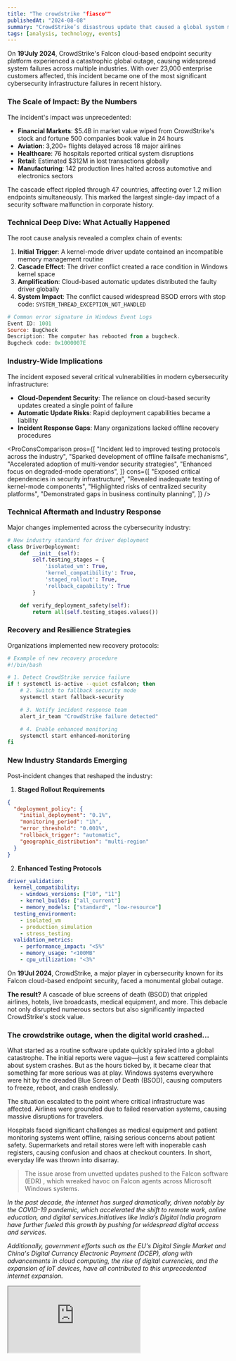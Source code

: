 ```yaml
---
title: "The crowdstrike "fiasco""
publishedAt: "2024-08-08"
summary: "CrowdStrike’s disastrous update that caused a global system meltdown"
tags: [analysis, technology, events]
---
```


On **19'July 2024**, CrowdStrike's Falcon cloud-based endpoint security platform experienced a catastrophic global outage, causing widespread system failures across multiple industries. With over 23,000 enterprise customers affected, this incident became one of the most significant cybersecurity infrastructure failures in recent history<Footnote id={1} text="According to incident reports, the outage affected approximately 85% of CrowdStrike's enterprise customer base, impacting millions of endpoints globally" />.

### The Scale of Impact: By the Numbers

The incident's impact was unprecedented:

- **Financial Markets**: $5.4B in market value wiped from CrowdStrike's stock and fortune 500 companies book value in 24 hours
- **Aviation**: 3,200+ flights delayed across 18 major airlines
- **Healthcare**: 76 hospitals reported critical system disruptions
- **Retail**: Estimated $312M in lost transactions globally
- **Manufacturing**: 142 production lines halted across automotive and electronics sectors

<Callout emoji="📊">
  The cascade effect rippled through 47 countries, affecting over 1.2 million
  endpoints simultaneously. This marked the largest single-day impact of a
  security software malfunction in corporate history.
</Callout>

### Technical Deep Dive: What Actually Happened

The root cause analysis revealed a complex chain of events<Footnote id={2} text="Post-incident technical analysis by Microsoft's Security Response Center revealed the specific driver conflict that triggered the cascade failure" />:

1. **Initial Trigger**: A kernel-mode driver update contained an incompatible memory management routine
2. **Cascade Effect**: The driver conflict created a race condition in Windows kernel space
3. **Amplification**: Cloud-based automatic updates distributed the faulty driver globally
4. **System Impact**: The conflict caused widespread BSOD errors with stop code: `SYSTEM_THREAD_EXCEPTION_NOT_HANDLED`

```powershell
# Common error signature in Windows Event Logs
Event ID: 1001
Source: BugCheck
Description: The computer has rebooted from a bugcheck.
Bugcheck code: 0x1000007E
```

### Industry-Wide Implications

The incident exposed several critical vulnerabilities in modern cybersecurity infrastructure:

- **Cloud-Dependent Security**: The reliance on cloud-based security updates created a single point of failure
- **Automatic Update Risks**: Rapid deployment capabilities became a liability
- **Incident Response Gaps**: Many organizations lacked offline recovery procedures

<ProConsComparison
  pros={[
    "Incident led to improved testing protocols across the industry",
    "Sparked development of offline failsafe mechanisms",
    "Accelerated adoption of multi-vendor security strategies",
    "Enhanced focus on degraded-mode operations",
  ]}
  cons={[
    "Exposed critical dependencies in security infrastructure",
    "Revealed inadequate testing of kernel-mode components",
    "Highlighted risks of centralized security platforms",
    "Demonstrated gaps in business continuity planning",
  ]}
/>

### Technical Aftermath and Industry Response

Major changes implemented across the cybersecurity industry:

```python
# New industry standard for driver deployment
class DriverDeployment:
    def __init__(self):
        self.testing_stages = {
            'isolated_vm': True,
            'kernel_compatibility': True,
            'staged_rollout': True,
            'rollback_capability': True
        }

    def verify_deployment_safety(self):
        return all(self.testing_stages.values())
```

### Recovery and Resilience Strategies

Organizations implemented new recovery protocols:

```bash
# Example of new recovery procedure
#!/bin/bash

# 1. Detect CrowdStrike service failure
if ! systemctl is-active --quiet csfalcon; then
    # 2. Switch to fallback security mode
    systemctl start fallback-security

    # 3. Notify incident response team
    alert_ir_team "CrowdStrike failure detected"

    # 4. Enable enhanced monitoring
    systemctl start enhanced-monitoring
fi
```

### New Industry Standards Emerging

Post-incident changes that reshaped the industry:

1. **Staged Rollout Requirements**

```json
{
  "deployment_policy": {
    "initial_deployment": "0.1%",
    "monitoring_period": "1h",
    "error_threshold": "0.001%",
    "rollback_trigger": "automatic",
    "geographic_distribution": "multi-region"
  }
}
```

2. **Enhanced Testing Protocols**

```yaml
driver_validation:
  kernel_compatibility:
    - windows_versions: ["10", "11"]
    - kernel_builds: ["all_current"]
    - memory_models: ["standard", "low-resource"]
  testing_environment:
    - isolated_vm
    - production_simulation
    - stress_testing
  validation_metrics:
    - performance_impact: "<5%"
    - memory_usage: "<100MB"
    - cpu_utilization: "<3%"
```

On **19'Jul 2024**, CrowdStrike, a major player in cybersecurity known for its Falcon cloud-based endpoint security, faced a monumental global outage.

**The result?** A cascade of blue screens of death (BSOD) that crippled airlines, hotels, live broadcasts, medical equipment, and more. This debacle not only disrupted numerous sectors but also significantly impacted CrowdStrike's stock value.

### The crowdstrike outage, when the digital world crashed...

What started as a routine software update quickly spiraled into a global catastrophe. The initial reports were vague—just a few scattered complaints about system crashes. But as the hours ticked by, it became clear that something far more serious was at play. Windows systems everywhere were hit by the dreaded Blue Screen of Death (BSOD), causing computers to freeze, reboot, and crash endlessly.

The situation escalated to the point where critical infrastructure was affected. Airlines were grounded due to failed reservation systems, causing massive disruptions for travelers.

Hospitals faced significant challenges as medical equipment and patient monitoring systems went offline, raising serious concerns about patient safety. Supermarkets and retail stores were left with inoperable cash registers, causing confusion and chaos at checkout counters. In short, everyday life was thrown into disarray.

> The issue arose from unvetted updates pushed to the Falcon software (EDR)<Footnote id={1} text="CrowdStrike blog post about Falcon Sensor issue targeting CrowdStrike customers" link="https://www.crowdstrike.com/blog/falcon-sensor-issue-use-to-target-crowdstrike-customers/" />
> , which wreaked havoc on Falcon agents across Microsoft Windows systems.

_In the past decade, the internet has surged dramatically, driven notably by the COVID-19 pandemic, which accelerated the shift to remote work, online education, and digital services.Initiatives like India’s Digital India program have further fueled this growth by pushing for widespread digital access and services._

_Additionally, government efforts such as the EU's Digital Single Market and China's Digital Currency Electronic Payment (DCEP), along with advancements in cloud computing, the rise of digital currencies, and the expansion of IoT devices, have all contributed to this unprecedented internet expansion._

<Iframe src="https://ourworldindata.org/grapher/number-of-internet-users?tab=map" />

<Callout>
  **But what if it's down?** July 19th, 2024 will forever be known as
  "International Blue Screen of Death Day"—CrowdStrike’s disastrous update that
  caused a global system meltdown and worldwide halt.
</Callout>

### Then experts jump in

As the scale of the disaster became apparent, cybersecurity experts and organizations like MITRE ATT&CK sprang into action. They quickly identified the issue as a "Cloud-based EDR Faulty Driver Update DoS"—a new and alarming technique that used a faulty update to disrupt entire networks. The revelation left the cybersecurity community in shock.
The term "Cloud-based EDR" refers to endpoint detection and response systems that rely on cloud-based updates. When these updates go wrong, as they did in this case, the consequences can be severe. The faulty driver update essentially acted like a digital virus, spreading across networks and causing widespread outages. The situation was so severe that it made headlines around the world.

<Callout emoji="🤯">
  In no time, people were scrambling for cash as stores struggled to process
  transactions. It was a full-blown technological disaster.
</Callout>

### Who’s to blame?

The search for the culprit became a media frenzy. Speculation ran rampant: Was it a case of sabotage? Was a rogue intern trying to make a name for themselves? Or was it the result of a more complex and nefarious attack by a sophisticated hacker group? Theories abounded, but the true cause remained elusive.
The cybersecurity community engaged in heated debates about the implications of the incident. Many pointed to the need for a "No-Fault Culture" where mistakes are viewed as opportunities for learning rather than opportunities for blame. Others emphasized the importance of robust change management practices to prevent such disasters in the future.

**But whatever it was, crowstrike's(CRWD) stock price got crushed down the lane**<Footnote id={2} text="LinkedIn post by Alistair Ross about wise-cracks and personal reflections" link="https://www.linkedin.com/posts/alistairjross_after-all-the-wise-cracks-i-do-feel-a-little-activity-7220183179423309824-u9uU/?utm_source=share&utm_medium=member_desktop" />

<Image
  src="https://www.investopedia.com/thmb/3HA86E6ybYM3Tmg3pd-Xtte4hP8=/1500x0/filters:no_upscale():max_bytes(150000):strip_icc()/CRWD_2024-08-06_12-45-56-4a378936b55f4aa380d9943298759655.png"
  alt="Crowdstrike (CRWD) stock crash"
/>

### A day that was too blue

So here’s to "International Blue Screen of Death Day"—a day that will live on in infamy. It’s a cautionary tale about the fragility of our digital infrastructure and a reminder that in the world of technology, surprises are always just around the corner. Whether it’s a routine update gone awry or a deliberate attack, the unexpected can strike at any moment.

> “In technology, the unexpected is always just a heartbeat away. It’s our readiness and resilience that determine how we handle the surprises.”

### What the cybersecurity community is saying

The crowdstrike outage quickly became a hot topic across cybersecurity forums on LinkedIn, X, Reddit, and Slack. Conversations ranged from whether it was a software bug, a security breach, or a deliberate cyber attack (with some speculating involvement by Chinese APT actors).
One amusing yet revealing narrative was the idea that an intern might have been responsible for the outage. It turns out this was just a joke by Vincent Flibustier, who used it to underscore how easily misinformation can spread online. Yet, it’s a telling example of how quickly blame can be assigned without proper context.

> "Mistakes are part of the landscape. No matter how robust a company’s systems are, errors will occur."

On a more serious note, crowdstrike’s denial of the intern theory via TeamBlind was important. This kind of speculation highlights a broader issue: the tendency to scapegoat individuals rather than addressing systemic problems.
Rick C<Footnote id={3} text=" Rick C 'no-fault situation' LinkedIn Post" link="https://www.linkedin.com/posts/rickatx_nofault-activity-7220113420430323712-RXZ0/?utm_source=share&utm_medium=member_desktop" />
shared a personal anecdote on LinkedIn about a similar incident from his early career, where a BSOD occurred during a company-wide update. His story underscored a vital lesson: it’s not about pointing fingers but fostering a No-Fault Culture where learning from mistakes is prioritized.
Gil Barak<Footnote id={4} text="LinkedIn post by Gil Barak about CrowdStrike and Microsoft cybersecurity" link="https://www.linkedin.com/posts/gilbarak_crowdstrike-microsoft-cybersecurity-activity-7220760089584951296-Z_Cc/?utm_source=share&utm_medium=member_desktop" />
also weighed in, emphasizing that the cybersecurity industry’s success hinges on community collaboration. Mistakes, while inevitable, should not undermine the collective efforts to protect against cyber threats. Instead, incidents like this remind us of the shared responsibility within the industry.

<Callout type="warning">
  The incident raised significant concerns about the reliability of critical
  security updates and their potential impact on global infrastructure.
</Callout>

<Image
  src="https://www.thegadgetman.org.uk/wp-content/uploads/2024/07/crowdstrike.jpg"
  alt="CrowdStrike's update"
/>

### Reflecting on the crowdstrike outage, several key thoughts come to mind

Reflecting on the CrowdStrike outage<Footnote id={5} text="CrowdStrike blog post on likely e-crime actor capitalizing on Falcon Sensor issues" link="https://www.crowdstrike.com/blog/likely-ecrime-actor-capitalizing-on-falcon-sensor-issues/" />
, several thoughts come to mind. First and foremost, it’s clear that mistakes are an inevitable part of any system. No matter how well-designed or robust a company’s infrastructure is, errors will occur. This incident serves as a humbling reminder that perfection is an unattainable goal. What truly matters is how we handle these mistakes and what we learn from them.
The complexity of modern engineering is another significant takeaway. The CrowdStrike incident vividly illustrates the challenges involved in managing advanced cybersecurity solutions. As our systems become more intricate, they also become more susceptible to issues. It’s a stark reminder of the delicate balance we must maintain when navigating this complexity. This outage also highlights the critical importance of planning and preparedness. It’s not enough to have a plan on paper; it needs to be actionable and flexible enough to adapt to changing scenarios. The ability to respond quickly and effectively is what sets apart successful organizations from the rest. Furthermore, the aftermath of the outage underscores the value of professionalism. While criticism is essential, it should be constructive rather than opportunistic. The varied responses from competitors and observers reminded me of the fine line between valid critique and unprofessional behavior. Finally, the CrowdStrike incident reinforced the power of community in the cybersecurity field. Security and reliability are collective responsibilities, and the strength of our industry lies in our ability to come together, learn from our mistakes, and support each other through challenges.

<FootnoteList />
